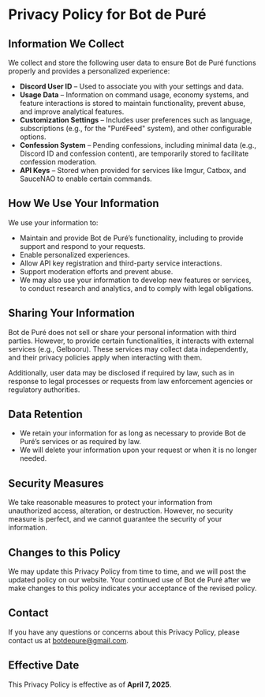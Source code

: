 # Privacy Policy for Bot de Puré

## Information We Collect
We collect and store the following user data to ensure Bot de Puré functions properly and provides a personalized experience:
- **Discord User ID** – Used to associate you with your settings and data.
- **Usage Data** – Information on command usage, economy systems, and feature interactions is stored to maintain functionality, prevent abuse, and improve analytical features.
- **Customization Settings** – Includes user preferences such as language, subscriptions (e.g., for the "PuréFeed" system), and other configurable options.
- **Confession System** – Pending confessions, including minimal data (e.g., Discord ID and confession content), are temporarily stored to facilitate confession moderation.
- **API Keys** – Stored when provided for services like Imgur, Catbox, and SauceNAO to enable certain commands.

## How We Use Your Information
We use your information to:
- Maintain and provide Bot de Puré’s functionality, including to provide support and respond to your requests.
- Enable personalized experiences.
- Allow API key registration and third-party service interactions.
- Support moderation efforts and prevent abuse.
- We may also use your information to develop new features or services, to conduct research and analytics, and to comply with legal obligations.

## Sharing Your Information
Bot de Puré does not sell or share your personal information with third parties. However, to provide certain functionalities, it interacts with external services (e.g., Gelbooru). These services may collect data independently, and their privacy policies apply when interacting with them.

Additionally, user data may be disclosed if required by law, such as in response to legal processes or requests from law enforcement agencies or regulatory authorities.

## Data Retention
- We retain your information for as long as necessary to provide Bot de Puré’s services or as required by law.
- We will delete your information upon your request or when it is no longer needed.

## Security Measures
We take reasonable measures to protect your information from unauthorized access, alteration, or destruction. However, no security measure is perfect, and we cannot guarantee the security of your information.

## Changes to this Policy
We may update this Privacy Policy from time to time, and we will post the updated policy on our website. Your continued use of Bot de Puré after we make changes to this policy indicates your acceptance of the revised policy.

## Contact
If you have any questions or concerns about this Privacy Policy, please contact us at [botdepure@gmail.com](mailto://botdepure@gmail.com).

## Effective Date
This Privacy Policy is effective as of **April 7, 2025**.
